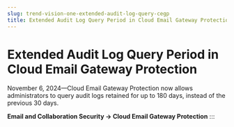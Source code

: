 ```yaml
---
slug: trend-vision-one-extended-audit-log-query-cegp
title: Extended Audit Log Query Period in Cloud Email Gateway Protection
---
```

# Extended Audit Log Query Period in Cloud Email Gateway Protection

November 6, 2024—Cloud Email Gateway Protection now allows administrators to query audit logs retained for up to 180 days, instead of the previous 30 days.

**Email and Collaboration Security → Cloud Email Gateway Protection**
:::

